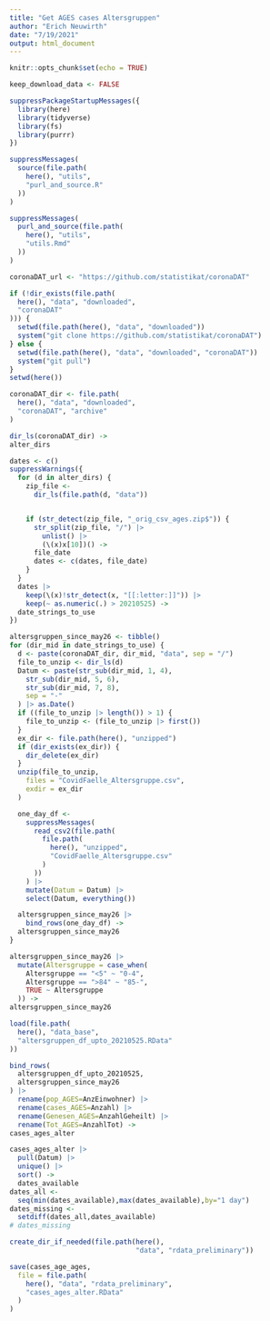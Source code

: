 ```yaml
---
title: "Get AGES cases Altersgruppen"
author: "Erich Neuwirth"
date: "7/19/2021"
output: html_document
---
```


```r
knitr::opts_chunk$set(echo = TRUE)
```


```r
keep_download_data <- FALSE
```

```r
suppressPackageStartupMessages({
  library(here)
  library(tidyverse)
  library(fs)
  library(purrr)
})
```


```r
suppressMessages(
  source(file.path(
    here(), "utils",
    "purl_and_source.R"
  ))
)
```


```r
suppressMessages(
  purl_and_source(file.path(
    here(), "utils",
    "utils.Rmd"
  ))
)
```

```r
coronaDAT_url <- "https://github.com/statistikat/coronaDAT"
```


```r
if (!dir_exists(file.path(
  here(), "data", "downloaded",
  "coronaDAT"
))) {
  setwd(file.path(here(), "data", "downloaded"))
  system("git clone https://github.com/statistikat/coronaDAT")
} else {
  setwd(file.path(here(), "data", "downloaded", "coronaDAT"))
  system("git pull")
}
setwd(here())
```
```r
coronaDAT_dir <- file.path(
  here(), "data", "downloaded",
  "coronaDAT", "archive"
)
```

```r
dir_ls(coronaDAT_dir) ->
alter_dirs
```


```r
dates <- c()
suppressWarnings({
  for (d in alter_dirs) {
    zip_file <-
      dir_ls(file.path(d, "data"))


    if (str_detect(zip_file, "_orig_csv_ages.zip$")) {
      str_split(zip_file, "/") |>
        unlist() |>
        (\(x)x[10])() ->
      file_date
      dates <- c(dates, file_date)
    }
  }
  dates |>
    keep(\(x)!str_detect(x, "[[:letter:]]")) |>
    keep(~ as.numeric(.) > 20210525) ->
  date_strings_to_use
})
```


```r
altersgruppen_since_may26 <- tibble()
for (dir_mid in date_strings_to_use) {
  d <- paste(coronaDAT_dir, dir_mid, "data", sep = "/")
  file_to_unzip <- dir_ls(d)
  Datum <- paste(str_sub(dir_mid, 1, 4),
    str_sub(dir_mid, 5, 6),
    str_sub(dir_mid, 7, 8),
    sep = "-"
  ) |> as.Date()
  if ((file_to_unzip |> length()) > 1) {
    file_to_unzip <- (file_to_unzip |> first())
  }
  ex_dir <- file.path(here(), "unzipped")
  if (dir_exists(ex_dir)) {
    dir_delete(ex_dir)
  }
  unzip(file_to_unzip,
    files = "CovidFaelle_Altersgruppe.csv",
    exdir = ex_dir
  )

  one_day_df <-
    suppressMessages(
      read_csv2(file.path(
        file.path(
          here(), "unzipped",
          "CovidFaelle_Altersgruppe.csv"
        )
      ))
    ) |>
    mutate(Datum = Datum) |>
    select(Datum, everything())

  altersgruppen_since_may26 |>
    bind_rows(one_day_df) ->
  altersgruppen_since_may26
}

altersgruppen_since_may26 |>
  mutate(Altersgruppe = case_when(
    Altersgruppe == "<5" ~ "0-4",
    Altersgruppe == ">84" ~ "85-",
    TRUE ~ Altersgruppe
  )) ->
altersgruppen_since_may26
```

```r
load(file.path(
  here(), "data_base",
  "altersgruppen_df_upto_20210525.RData"
))
```

```r
bind_rows(
  altersgruppen_df_upto_20210525,
  altersgruppen_since_may26
) |>
  rename(pop_AGES=AnzEinwohner) |>
  rename(cases_AGES=Anzahl) |>
  rename(Genesen_AGES=AnzahlGeheilt) |>
  rename(Tot_AGES=AnzahlTot) ->
cases_ages_alter
```


```r
cases_ages_alter |>
  pull(Datum) |>
  unique() |>
  sort() ->
  dates_available
dates_all <-
  seq(min(dates_available),max(dates_available),by="1 day")
dates_missing <-
  setdiff(dates_all,dates_available)
# dates_missing 
```




```r
create_dir_if_needed(file.path(here(), 
                               "data", "rdata_preliminary"))
```

```r
save(cases_age_ages,
  file = file.path(
    here(), "data", "rdata_preliminary",
    "cases_ages_alter.RData"
  )
)
```

